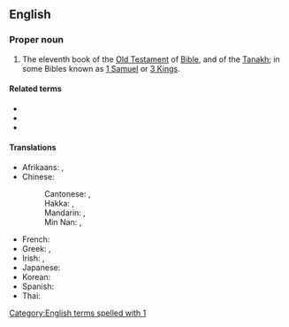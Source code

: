 ==English==
{{book of the Bible|Books of Kings}}

===Proper noun===
{{en-proper noun}}

# {{lb|en|biblical}} The eleventh book of the [[Old Testament]] of [[Bible]], and of the [[Tanakh]]; in some Bibles known as [[1 Samuel]] or [[3 Kings]].

====Related terms====
* {{l|en|Kgs}}
* {{l|en|1 Kgs}}
* {{l|en|3 Kgs}}

====Translations====
{{trans-top|book of the Bible}}
* Afrikaans: {{t|af|1 Konings}}, {{t|af|I Konings}}
* Chinese:
*: Cantonese: {{t|yue|列王紀上|sc=Hani}}, {{t|yue|列王纪上|tr=lit6 wong4 gei2 soeng6|sc=Hani}}
*: Hakka: {{t|hak|列王紀上|sc=Hani}}, {{t|hak|列王纪上|tr=Lie̍t-vòng-ki-song|sc=Hani}}
*: Mandarin: {{t+|cmn|列王紀上|sc=Hani}}, {{t+|cmn|列王纪上|tr=Lièwángjì Shàng|sc=Hani}}
*: Min Nan: {{t|nan|列王紀上|sc=Hani}}, {{t|nan|列王纪上|tr=Lia̍t-ông-kí Siōng|sc=Hani}}
{{trans-mid}}
* French: {{t|fr|1 Rois}}
* Greek: {{t|el|Α' Βασιλειών}}, {{t|el|Βασιλείς Α'}}
* Irish: {{t|ga|Céad Leabhar na Ríthe|m}}, {{t|ga|1 Ríthe|m-p}}
* Japanese: {{t|ja|列王記上|tr=retsuō kijō}}
* Korean: {{t|ko|열왕기상|tr=yeolwanggi sang}}
* Spanish: {{t|es|1 Reyes|m-p}}
* Thai: {{t|th|๑ พงศ์กษัตริย์}}
{{trans-bottom}}

[[Category:English terms spelled with 1]]